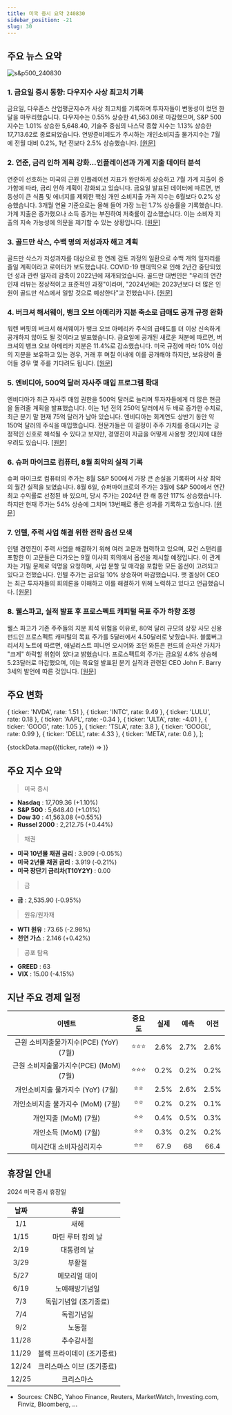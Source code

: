 ```yaml
---
title: 미국 증시 요약 240830
sidebar_position: -21
slug: 30
---
```


## 주요 뉴스 요약

![s&p500_240830](/map/240830.png)

### 1. **금요일 증시 동향: 다우지수 사상 최고치 기록**

금요일, 다우존스 산업평균지수가 사상 최고치를 기록하며 투자자들이 변동성이 컸던 한 달을 마무리했습니다. 다우지수는 0.55% 상승한 41,563.08로 마감했으며, S&P 500 지수는 1.01% 상승한 5,648.40, 기술주 중심의 나스닥 종합 지수는 1.13% 상승한 17,713.62로 종료되었습니다. 연방준비제도가 주시하는 개인소비지출 물가지수는 7월에 전월 대비 0.2%, 1년 전보다 2.5% 상승했습니다. [[원문]](https://www.cnbc.com/2024/08/29/stock-market-today-live-updates.html)

### 2. **연준, 금리 인하 계획 강화…인플레이션과 가계 지출 데이터 분석**

연준이 선호하는 미국의 근원 인플레이션 지표가 완만하게 상승하고 7월 가계 지출이 증가함에 따라, 금리 인하 계획이 강화되고 있습니다. 금요일 발표된 데이터에 따르면, 변동성이 큰 식품 및 에너지를 제외한 핵심 개인 소비지출 가격 지수는 6월보다 0.2% 상승했습니다. 3개월 연율 기준으로는 올해 들어 가장 느린 1.7% 상승률을 기록했습니다. 가계 지출은 증가했으나 소득 증가는 부진하여 저축률이 감소했습니다. 이는 소비자 지출의 지속 가능성에 의문을 제기할 수 있는 상황입니다. [[원문]](https://www.bloomberg.com/news/articles/2024-08-30/fed-s-preferred-inflation-metric-rises-mildly-spending-picks-up?srnd=phx-markets)

### 3. **골드만 삭스, 수백 명의 저성과자 해고 계획**

골드만 삭스가 저성과자를 대상으로 한 연례 검토 과정의 일환으로 수백 개의 일자리를 줄일 계획이라고 로이터가 보도했습니다. COVID-19 팬데믹으로 인해 2년간 중단되었던 성과 관련 일자리 감축이 2022년에 재개되었습니다. 골드만 대변인은 "우리의 연간 인재 리뷰는 정상적이고 표준적인 과정"이라며, "2024년에는 2023년보다 더 많은 인원이 골드만 삭스에서 일할 것으로 예상한다"고 전했습니다. [[원문]](https://finance.yahoo.com/news/goldman-sachs-lay-off-over-190857737.html)

### 4. **버크셔 해서웨이, 뱅크 오브 아메리카 지분 축소로 급매도 공개 규정 완화**

워렌 버핏의 버크셔 해서웨이가 뱅크 오브 아메리카 주식의 급매도를 더 이상 신속하게 공개하지 않아도 될 것이라고 발표했습니다. 금요일에 공개된 새로운 처분에 따르면, 버크셔의 뱅크 오브 아메리카 지분은 11.4%로 감소했습니다. 미국 규정에 따라 10% 이상의 지분을 보유하고 있는 경우, 거래 후 며칠 이내에 이를 공개해야 하지만, 보유량이 줄어들 경우 몇 주를 기다려도 됩니다. [[원문]](https://www.bloomberg.com/news/articles/2024-08-30/buffett-dumps-bofa-stock-again-and-soon-he-may-trade-in-secret?srnd=phx-markets&embedded-checkout=true)

### 5. **엔비디아, 500억 달러 자사주 매입 프로그램 확대**

엔비디아가 최근 자사주 매입 권한을 500억 달러로 늘리며 투자자들에게 더 많은 현금을 돌려줄 계획을 발표했습니다. 이는 1년 전의 250억 달러에서 두 배로 증가한 수치로, 최근 분기 말 현재 75억 달러가 남아 있습니다. 엔비디아는 회계연도 상반기 동안 약 150억 달러의 주식을 매입했습니다. 전문가들은 이 결정이 주주 가치를 증대시키는 긍정적인 신호로 해석될 수 있다고 보지만, 경영진이 자금을 어떻게 사용할 것인지에 대한 우려도 있습니다. [[원문]](https://www.marketwatch.com/story/nvidias-stock-buyback-plan-is-one-of-the-biggest-of-2024-is-that-a-good-thing-9beba5c5?mod=home-page)

### 6. **슈퍼 마이크로 컴퓨터, 8월 최악의 실적 기록**

슈퍼 마이크로 컴퓨터의 주가는 8월 S&P 500에서 가장 큰 손실을 기록하며 사상 최악의 월간 실적을 보였습니다. 8월 6일, 슈퍼마이크로의 주가는 3월에 S&P 500에서 연간 최고 수익률로 선정된 바 있으며, 당시 주가는 2024년 한 해 동안 117% 상승했습니다. 하지만 현재 주가는 54% 상승에 그치며 13번째로 좋은 성과를 기록하고 있습니다. [[원문]](https://www.marketwatch.com/story/super-micros-precipitous-august-stock-selloff-can-be-summed-up-by-these-stats-a365da1e?mod=home-page)

### 7. **인텔, 주력 사업 해결 위한 전략 옵션 모색**

인텔 경영진이 주력 사업을 해결하기 위해 여러 고문과 협력하고 있으며, 모건 스탠리를 포함한 이 고문들은 다가오는 9월 이사회 회의에서 옵션을 제시할 예정입니다. 이 관계자는 기밀 문제로 익명을 요청하며, 사업 분할 및 매각을 포함한 모든 옵션이 고려되고 있다고 전했습니다. 인텔 주가는 금요일 10% 상승하며 마감했습니다. 팻 겔싱어 CEO는 최근 투자자들의 회의론을 이해하고 이를 해결하기 위해 노력하고 있다고 언급했습니다. [[원문]](https://www.cnbc.com/2024/08/30/intel-working-with-bankers-to-present-board-with-strategic-options.html)

### 8. **웰스파고, 실적 발표 후 프로스펙트 캐피털 목표 주가 하향 조정**

웰스 파고가 기존 주주들의 지분 희석 위험을 이유로, 80억 달러 규모의 상장 사모 신용 펀드인 프로스펙트 캐피털의 목표 주가를 5달러에서 4.50달러로 낮췄습니다. 블룸버그 리서치 노트에 따르면, 애널리스트 피니언 오시어와 조던 와튼은 펀드의 순자산 가치가 "크게" 하락할 위험이 있다고 밝혔습니다. 프로스펙트의 주가는 금요일 4.6% 상승해 5.23달러로 마감했으며, 이는 목요일 발표된 분기 실적과 관련된 CEO John F. Barry 3세의 발언에 따른 것입니다. [[원문]](https://finance.yahoo.com/news/wells-fargo-cuts-prospect-target-202355304.html)

## 주요 변화

  { ticker: 'NVDA', rate: 1.51 },
  { ticker: 'INTC', rate: 9.49 },
  { ticker: 'LULU', rate: 0.18 },
  { ticker: 'AAPL', rate: -0.34 },
  { ticker: 'ULTA', rate: -4.01 },
  { ticker: 'GOOG', rate: 1.05 },
  { ticker: 'TSLA', rate: 3.8 },
  { ticker: 'GOOGL', rate: 0.99 },
  { ticker: 'DELL', rate: 4.33 },
  { ticker: 'META', rate: 0.6 },
];

{stockData.map(({ticker, rate}) => <StockCardMini key={ticker} ticker={ticker} rate={rate}></StockCardMini>)}

## 주요 지수 요약

> 미국 증시

- **Nasdaq** : 17,709.36 (+1.10%)
- **S&P 500** : 5,648.40 (+1.01%)
- **Dow 30** : 41,563.08 (+0.55%)
- **Russel 2000** : 2,212.75 (+0.44%)

> 채권

- **미국 10년물 채권 금리** : 3.909 (-0.05%)
- **미국 2년물 채권 금리** : 3.919 (-0.21%)
- **미국 장단기 금리차(T10Y2Y)** : 0.00

> 금

- **금** : 2,535.90 (-0.95%)

> 원유/원자재

- **WTI 원유** : 73.65 (-2.98%)
- **천연 가스** : 2.146 (+0.42%)

> 공포 탐욕

- **GREED** : 63
- **VIX** : 15.00 (-4.15%)

## 지난 주요 경제 일정

|                 이벤트                 | 중요도 | 실제 | 예측 | 이전 |
| :------------------------------------: | :----: | :--: | :--: | :--: |
| 근원 소비지출물가지수(PCE) (YoY) (7월) | ⭐⭐⭐ | 2.6% | 2.7% | 2.6% |
| 근원 소비지출물가지수(PCE) (MoM) (7월) | ⭐⭐⭐ | 0.2% | 0.2% | 0.2% |
|   개인소비지출 물가지수 (YoY) (7월)    |  ⭐⭐  | 2.5% | 2.6% | 2.5% |
|   개인소비지출 물가지수 (MoM) (7월)    |  ⭐⭐  | 0.2% | 0.2% | 0.1% |
|          개인지출 (MoM) (7월)          |  ⭐⭐  | 0.4% | 0.5% | 0.3% |
|          개인소득 (MoM) (7월)          |  ⭐⭐  | 0.3% | 0.2% | 0.2% |
|        미시간대 소비자심리지수         |  ⭐⭐  | 67.9 |  68  | 66.4 |

## 휴장일 안내

2024 미국 증시 휴장일

| 날짜  |            휴일            |
| :---: | :------------------------: |
|  1/1  |            새해            |
| 1/15  |     마틴 루터 킹의 날      |
| 2/19  |        대통령의 날         |
| 3/29  |           부활절           |
| 5/27  |       메모리얼 데이        |
| 6/19  |       노예해방기념일       |
|  7/3  |   독립기념일 (조기종료)    |
|  7/4  |         독립기념일         |
|  9/2  |           노동절           |
| 11/28 |         추수감사절         |
| 11/29 | 블랙 프라이데이 (조기종료) |
| 12/24 | 크리스마스 이브 (조기종료) |
| 12/25 |         크리스마스         |

- Sources: CNBC, Yahoo Finance, Reuters, MarketWatch, Investing.com, Finviz, Bloomberg, ...
